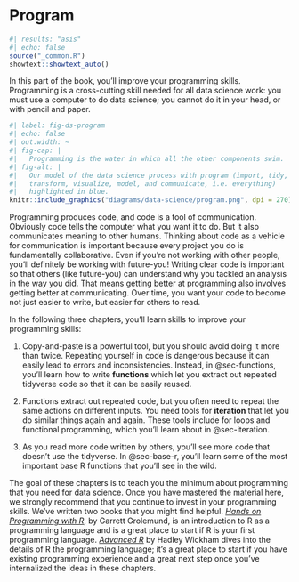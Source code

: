 # Program {#sec-program-intro .unnumbered}

```r
#| results: "asis"
#| echo: false
source("_common.R")
showtext::showtext_auto()
```

In this part of the book, you'll improve your programming skills.
Programming is a cross-cutting skill needed for all data science work: you must use a computer to do data science; you cannot do it in your head, or with pencil and paper.

```r
#| label: fig-ds-program
#| echo: false
#| out.width: ~
#| fig-cap: |
#|   Programming is the water in which all the other components swim.
#| fig-alt: |
#|   Our model of the data science process with program (import, tidy,
#|   transform, visualize, model, and communicate, i.e. everything)
#|   highlighted in blue.
knitr::include_graphics("diagrams/data-science/program.png", dpi = 270)
```

Programming produces code, and code is a tool of communication.
Obviously code tells the computer what you want it to do.
But it also communicates meaning to other humans.
Thinking about code as a vehicle for communication is important because every project you do is fundamentally collaborative.
Even if you're not working with other people, you'll definitely be working with future-you!
Writing clear code is important so that others (like future-you) can understand why you tackled an analysis in the way you did.
That means getting better at programming also involves getting better at communicating.
Over time, you want your code to become not just easier to write, but easier for others to read.

In the following three chapters, you'll learn skills to improve your programming skills:

1.  Copy-and-paste is a powerful tool, but you should avoid doing it more than twice.
    Repeating yourself in code is dangerous because it can easily lead to errors and inconsistencies.
    Instead, in @sec-functions, you'll learn how to write **functions** which let you extract out repeated tidyverse code so that it can be easily reused.

2.  Functions extract out repeated code, but you often need to repeat the same actions on different inputs.
    You need tools for **iteration** that let you do similar things again and again.
    These tools include for loops and functional programming, which you'll learn about in @sec-iteration.

3.  As you read more code written by others, you'll see more code that doesn't use the tidyverse.
    In @sec-base-r, you'll learn some of the most important base R functions that you'll see in the wild.

The goal of these chapters is to teach you the minimum about programming that you need for data science.
Once you have mastered the material here, we strongly recommend that you continue to invest in your programming skills.
We've written two books that you might find helpful.
[*Hands on Programming with R*](https://rstudio-education.github.io/hopr/), by Garrett Grolemund, is an introduction to R as a programming language and is a great place to start if R is your first programming language.
[*Advanced R*](https://adv-r.hadley.nz/) by Hadley Wickham dives into the details of R the programming language; it's a great place to start if you have existing programming experience and a great next step once you've internalized the ideas in these chapters.
